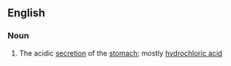 ==English==

===Noun===
{{wikipedia}}
{{en-noun|sg=[[gastric]] [[acid]]|-}}

#{{biochemistry}} The acidic [[secretion]] of the [[stomach]]; mostly [[hydrochloric acid]]